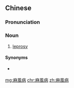 {{also|麻风病}}
==Chinese==
{{zh-forms|s=麻风病|type=21}}

===Pronunciation===
{{zh-pron
|m=máfēngbìng
|c=maa4 fung1 beng6
|cat=n
}}

===Noun===
{{zh-noun}}

# [[leprosy]]

====Synonyms====
* {{zh-l|痲瘋病/麻疯病}} {{qualifier|Taiwanese Mandarin}}

[[mg:麻風病]]
[[chr:麻風病]]
[[zh:麻風病]]